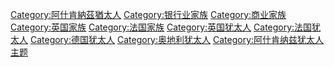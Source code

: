 {{DEFAULTSORT:Rothschild}}
{{noteTA
|1=zh-cn:罗斯柴尔德;zh-hk:羅富齊;zh-tw:羅斯柴爾德;
}}
[[Category:阿什肯納茲猶太人|Category:阿什肯納茲猶太人]]
[[Category:银行业家族|Category:银行业家族]]
[[Category:商业家族|Category:商业家族]]
[[Category:英国家族|Category:英国家族]]
[[Category:法国家族|Category:法国家族]]
[[Category:英国犹太人|Category:英国犹太人]]
[[Category:法国犹太人|Category:法国犹太人]]
[[Category:德国犹太人|Category:德国犹太人]]
[[Category:奥地利犹太人|Category:奥地利犹太人]]
[[Category:阿什肯纳兹犹太人主题|Category:阿什肯纳兹犹太人主题]]